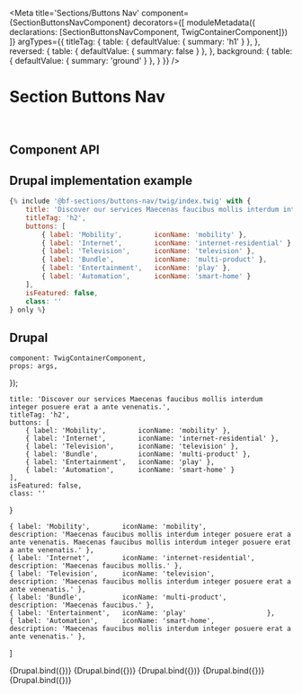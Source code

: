 

<Meta
    title='Sections/Buttons Nav'
    component={SectionButtonsNavComponent}
    decorators={[
        moduleMetadata({ declarations: [SectionButtonsNavComponent, TwigContainerComponent]})
    ]}
    argTypes={{
        titleTag: {
            table: { defaultValue: { summary: 'h1' } },
        },
        reversed: {
            table: { defaultValue: { summary: false } },
        },
        background: {
            table: { defaultValue: { summary: 'ground' } },
        }
    }}
/>


# Section Buttons Nav

<br/>


## Component API

<ArgsTable of={SectionButtonsNavComponent} />


## Drupal implementation example

```jsx
{% include '@bf-sections/buttons-nav/twig/index.twig' with {
    title: 'Discover our services Maecenas faucibus mollis interdum integer posuere erat a ante venenatis.',
    titleTag: 'h2',
    buttons: [
        { label: 'Mobility',        iconName: 'mobility' },
        { label: 'Internet',        iconName: 'internet-residential' },
        { label: 'Television',      iconName: 'television' },
        { label: 'Bundle',          iconName: 'multi-product' },
        { label: 'Entertainment',   iconName: 'play' },
        { label: 'Automation',      iconName: 'smart-home' }
    ],
    isFeatured: false,
    class: ''
} only %}
```


## Drupal

    component: TwigContainerComponent,
    props: args,
});

    title: 'Discover our services Maecenas faucibus mollis interdum integer posuere erat a ante venenatis.',
    titleTag: 'h2',
    buttons: [
        { label: 'Mobility',        iconName: 'mobility' },
        { label: 'Internet',        iconName: 'internet-residential' },
        { label: 'Television',      iconName: 'television' },
        { label: 'Bundle',          iconName: 'multi-product' },
        { label: 'Entertainment',   iconName: 'play' },
        { label: 'Automation',      iconName: 'smart-home' }
    ],
    isFeatured: false,
    class: ''
}

    { label: 'Mobility',        iconName: 'mobility',               description: 'Maecenas faucibus mollis interdum integer posuere erat a ante venenatis. Maecenas faucibus mollis interdum integer posuere erat a ante venenatis.' },
    { label: 'Internet',        iconName: 'internet-residential',   description: 'Maecenas faucibus mollis.' },
    { label: 'Television',      iconName: 'television',             description: 'Maecenas faucibus mollis interdum integer posuere erat a ante venenatis.' },
    { label: 'Bundle',          iconName: 'multi-product',          description: 'Maecenas faucibus.' },
    { label: 'Entertainment',   iconName: 'play'                    },
    { label: 'Automation',      iconName: 'smart-home',             description: 'Maecenas faucibus mollis interdum integer posuere erat a ante venenatis.' },
]

<Canvas withSource='none'>
    <Story
        name='Drupal'
        args={{
            elementPath: 'sections/buttons-nav/_doc/template.drupal',
            ...commonProps
        }}
    >
        {Drupal.bind({})}
    </Story>
</Canvas>

<Canvas withSource='none'>
    <Story
        name='Drupal - With description'
        args={{
            elementPath: 'sections/buttons-nav/_doc/template.drupal',
            ...commonProps,
            buttons: commonButtonPropsWithDescription
        }}
    >
        {Drupal.bind({})}
    </Story>
</Canvas>

<Canvas withSource='none'>
    <Story
        name='Drupal - With isFeatured'
        args={{
            elementPath: 'sections/buttons-nav/_doc/template.drupal',
            ...commonProps,
            buttons: commonButtonPropsWithDescription,
            isFeatured: true
        }}
    >
        {Drupal.bind({})}
    </Story>
</Canvas>

<Canvas withSource='none'>
    <Story
        name='Drupal - With isFeatured and 4 buttons'
        args={{
            elementPath: 'sections/buttons-nav/_doc/template.drupal',
            ...commonProps,
            buttons: commonButtonPropsWithDescription.slice(0, 4),
            isFeatured: true
        }}
    >
        {Drupal.bind({})}
    </Story>
</Canvas>

<Canvas withSource='none'>
    <Story
        name='Drupal - With isFeatured and 2 buttons'
        args={{
            elementPath: 'sections/buttons-nav/_doc/template.drupal',
            ...commonProps,
            buttons: commonButtonPropsWithDescription.slice(0, 2),
            isFeatured: true
        }}
    >
        {Drupal.bind({})}
    </Story>
</Canvas>